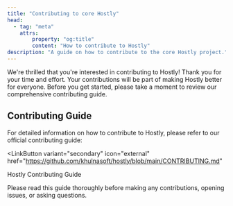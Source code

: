 ```yaml
---
title: "Contributing to core Hostly"
head:
  - tag: "meta"
    attrs:
        property: "og:title"
        content: "How to contribute to Hostly"
description: "A guide on how to contribute to the core Hostly project."
---
```



We're thrilled that you're interested in contributing to Hostly! Thank you for your time and effort. Your contributions will be part of making Hostly better for everyone. Before you get started, please take a moment to review our comprehensive contributing guide.

## Contributing Guide

For detailed information on how to contribute to Hostly, please refer to our official contributing guide:

<LinkButton
  variant="secondary" 
  icon="external" 
  href="https://github.com/khulnasoft/hostly/blob/main/CONTRIBUTING.md"
>
Hostly Contributing Guide
</LinkButton>


<Aside type="note">
  Please read this guide thoroughly before making any contributions, opening issues, or asking questions.
</Aside>